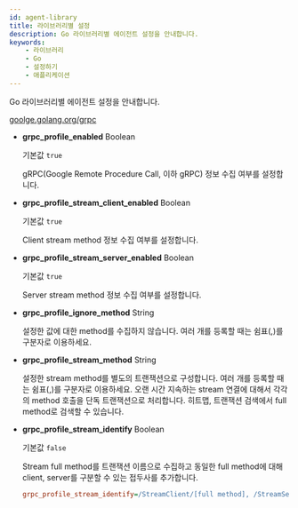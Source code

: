 ```yaml
---
id: agent-library
title: 라이브러리별 설정
description: Go 라이브러리별 에이전트 설정을 안내합니다.
keywords:
    - 라이브러리
    - Go
    - 설정하기
    - 애플리케이션
---
```


Go 라이브러리별 에이전트 설정을 안내합니다.

[goolge.golang.org/grpc](https://pkg.go.dev/google.golang.org/grpc)

* **grpc_profile_enabled** <span class='type'>Boolean</span>

  기본값 `true`

  gRPC(Google Remote Procedure Call, 이하 gRPC) 정보 수집 여부를 설정합니다.

* **grpc_profile_stream_client_enabled** <span class='type'>Boolean</span>

  기본값 `true`

  Client stream method 정보 수집 여부를 설정합니다.

* **grpc_profile_stream_server_enabled** <span class='type'>Boolean</span>

  기본값 `true`

  Server stream method 정보 수집 여부를 설정합니다.

* **grpc_profile_ignore_method** <span class='type'>String</span>

  설정한 값에 대한 method를 수집하지 않습니다. 여러 개를 등록할 때는 쉼표(,)를 구분자로 이용하세요.

* **grpc_profile_stream_method** <span class='type'>String</span>

  설정한 stream method를 별도의 트랜잭션으로 구성합니다. 여러 개를 등록할 때는 쉼표(,)를 구분자로 이용하세요. 오랜 시간 지속하는 stream 연결에 대해서 각각의 method 호출을 단독 트랜잭션으로 처리합니다. 히트맵, 트랜잭션 검색에서 full method로 검색할 수 있습니다.

* **grpc_profile_stream_identify** <span class='type'>Boolean</span>

  기본값 `false`

  Stream full method를 트랜잭션 이름으로 수집하고 동일한 full method에 대해 client, server를 구분할 수 있는 접두사를 추가합니다.

  ```ini title='whatap.conf'
  grpc_profile_stream_identify=/StreamClient/[full method], /StreamServer/[full method]
  ```